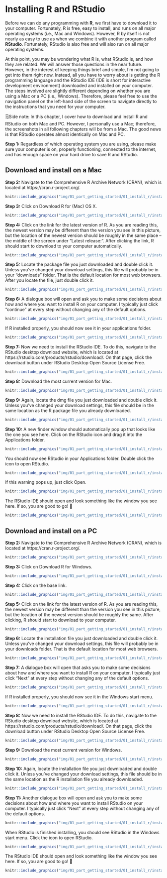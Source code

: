 # Installing R and RStudio

Before we can do any programming with **R**, we first have to download it to your computer. Fortunately, R is free, easy to install, and runs on all major operating systems (i.e., Mac and Windows). However, R by itself is not nearly as easy to use as when we combine it with another program called **RStudio**. Fortunately, RStudio is also free and will also run on all major operating systems. 

At this point, you may be wondering what R is, what RStudio is, and how they are related. We will answer those questions in the near future. However, in the interest of keeping things brief and simple, I’m not going to get into them right now. Instead, all you have to worry about is getting the R programming language and the RStudio IDE (IDE is short for interactive development environment) downloaded and installed on your computer. The steps involved are slightly different depending on whether you are using a Mac or a PC (i.e., Windows). Therefore, please feel free to use the navigation panel on the left-hand side of the screen to navigate directly to the instructions that you need for your computer.

🗒Side note: In this chapter, I cover how to download and install R and RStudio on both Mac and PC. However, I personally use a Mac; therefore, the screenshots in all following chapters will be from a Mac. The good news is that RStudio operates almost identically on Mac and PC.

**Step 1:** Regardless of which operating system you are using, please make sure your computer is on, properly functioning, connected to the internet, and has enough space on your hard drive to save R and RStudio.

## Download and install on a Mac

**Step 2:** Navigate to the Comprehensive R Archive Network (CRAN), which is located at https://cran.r-project.org/.

```r
knitr::include_graphics("img/01_part_getting_started/01_install_r/install_r_mac/cran.png")
```

**Step 3:** Click on Download R for (Mac) OS X.

```r
knitr::include_graphics("img/01_part_getting_started/01_install_r/install_r_mac/download_r.png")
```

**Step 4:** Click on the link for the latest version of R. As you are reading this, the newest version may be different than the version you see in this picture, but the location of the newest version should be roughly in the same place -- the middle of the screen under “Latest release:”. After clicking the link, R should start to download to your computer automatically.

```r
knitr::include_graphics("img/01_part_getting_started/01_install_r/install_r_mac/r_version.png")
```

**Step 5:** Locate the package file you just downloaded and double click it. Unless you’ve changed your download settings, this file will probably be in your "downloads" folder. That is the default location for most web browsers. After you locate the file, just double click it.

```r
knitr::include_graphics("img/01_part_getting_started/01_install_r/install_r_mac/install_r1.png")
```

**Step 6:** A dialogue box will open and ask you to make some decisions about how and where you want to install R on your computer. I typically just click “continue” at every step without changing any of the default options. 

```r
knitr::include_graphics("img/01_part_getting_started/01_install_r/install_r_mac/install_r2.png")
```

If R installed properly, you should now see it in your applications folder.

```r
knitr::include_graphics("img/01_part_getting_started/01_install_r/install_r_mac/view_r.png")
```

**Step 7:** Now we need to install the RStudio IDE. To do this, navigate to the RStudio desktop download website, which is located at https://rstudio.com/products/rstudio/download/. On that page, click the download button under RStudio Desktop Open Source License Free.

```r
knitr::include_graphics("img/01_part_getting_started/01_install_r/install_r_mac/download_rstudio1.png")
```

**Step 8:** Download the most current version for Mac.

```r
knitr::include_graphics("img/01_part_getting_started/01_install_r/install_r_mac/download_rstudio2.png")
```

**Step 9:** Again, locate the dmg file you just downloaded and double click it. Unless you’ve changed your download settings, this file should be in the same location as the R package file you already downloaded.

```r
knitr::include_graphics("img/01_part_getting_started/01_install_r/install_r_mac/install_rstudio1.png")
```

**Step 10:** A new finder window should automatically pop up that looks like the one you see here. Click on the RStudio icon and drag it into the Applications folder.

```r
knitr::include_graphics("img/01_part_getting_started/01_install_r/install_r_mac/install_rstudio2.png")
```

You should now see RStudio in your Applications folder. Double click the icon to open RStudio.

```r
knitr::include_graphics("img/01_part_getting_started/01_install_r/install_r_mac/open_rstudio.png")
```

If this warning pops up, just click Open.

```r
knitr::include_graphics("img/01_part_getting_started/01_install_r/install_r_mac/open_warning.png")
```

The RStudio IDE should open and look something like the window you see here. If so, you are good to go! 🎉

```r
knitr::include_graphics("img/01_part_getting_started/01_install_r/install_r_mac/view_rstudio.png")
```

## Download and install on a PC

**Step 2:** Navigate to the Comprehensive R Archive Network (CRAN), which is located at https://cran.r-project.org/.

```r
knitr::include_graphics("img/01_part_getting_started/01_install_r/install_r_windows/cran.png")
```

**Step 3:** Click on Download R for Windows.

```r
knitr::include_graphics("img/01_part_getting_started/01_install_r/install_r_windows/download_r1.png")
```

**Step 4:** Click on the base link.

```r
knitr::include_graphics("img/01_part_getting_started/01_install_r/install_r_windows/download_r2.png")
```

**Step 5:** Click on the link for the latest version of R. As you are reading this, the newest version may be different than the version you see in this picture, but the location of the newest version should be roughly the same. After clicking, R should start to download to your computer.

```r
knitr::include_graphics("img/01_part_getting_started/01_install_r/install_r_windows/download_r3.png")
```

**Step 6:** Locate the installation file you just downloaded and double click it. Unless you’ve changed your download settings, this file will probably be in your downloads folder. That is the default location for most web browsers. 

```r
knitr::include_graphics("img/01_part_getting_started/01_install_r/install_r_windows/install_r1.png")
```

**Step 7:** A dialogue box will open that asks you to make some decisions about how and where you want to install R on your computer. I typically just click “Next” at every step without changing any of the default options. 

```r
knitr::include_graphics("img/01_part_getting_started/01_install_r/install_r_windows/install_r2.png")
```

If R installed properly, you should now see it in the Windows start menu.

```r
knitr::include_graphics("img/01_part_getting_started/01_install_r/install_r_windows/view_r.png")
```

**Step 8:** Now we need to install the RStudio IDE. To do this, navigate to the RStudio desktop download website, which is located at https://rstudio.com/products/rstudio/download/. On that page, click the download button under RStudio Desktop Open Source License Free.

```r
knitr::include_graphics("img/01_part_getting_started/01_install_r/install_r_windows/download_rstudio1.png")
```

**Step 9:** Download the most current version for Windows.

```r
knitr::include_graphics("img/01_part_getting_started/01_install_r/install_r_windows/download_rstudio2.png")
```

**Step 10:** Again, locate the installation file you just downloaded and double click it. Unless you’ve changed your download settings, this file should be in the same location as the R installation file you already downloaded.

```r
knitr::include_graphics("img/01_part_getting_started/01_install_r/install_r_windows/install_rstudio1.png")
```

**Step 11:** Another dialogue box will open and ask you to make some decisions about how and where you want to install RStudio on your computer. I typically just click “Next” at every step without changing any of the default options. 

```r
knitr::include_graphics("img/01_part_getting_started/01_install_r/install_r_windows/install_rstudio2.png")
```

When RStudio is finished installing, you should see RStudio in the Windows start menu. Click the icon to open RStudio.

```r
knitr::include_graphics("img/01_part_getting_started/01_install_r/install_r_windows/view_rstudio1.png")
```

The RStudio IDE should open and look something like the window you see here. If so, you are good to go! 🎉

```r
knitr::include_graphics("img/01_part_getting_started/01_install_r/install_r_windows/view_rstudio2.png")
```
